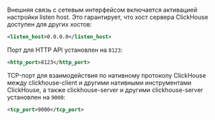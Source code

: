 Внешняя связь с сетевым интерфейсом включается активацией настройки listen host. Это гарантирует, что хост сервера ClickHouse доступен для других хостов:

```xml
<listen_host>0.0.0.0</listen_host>
```

Порт для HTTP API установлен на `8123`:

```xml
<http_port>8123</http_port>
```

TCP-порт для взаимодействия по нативному протоколу ClickHouse между clickhouse-client и другими нативными инструментами ClickHouse, а также clickhouse-server и другими clickhouse-server установлен на `9000`:

```xml
<tcp_port>9000</tcp_port>
```
